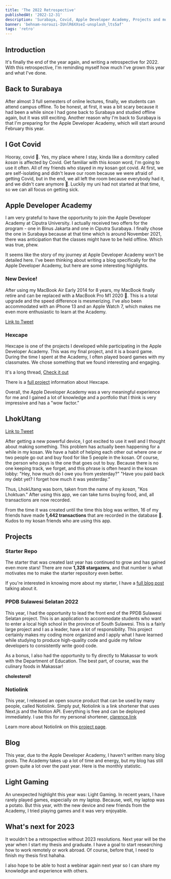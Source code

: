 ```yaml
---
title: 'The 2022 Retrospective'
publishedAt: '2022-12-31'
description: 'Surabaya, Covid, Apple Developer Academy, Projects and more'
banner: 'behnam-norouzi-IUnlR6XXseI-unsplash_lts5af'
tags: 'retro'
---
```


## Introduction

It's finally the end of the year again, and writing a retrospective for 2022. With this retrospective, I'm reminding myself how much I've grown this year and what I've done.

## Back to Surabaya

After almost 3 full semesters of online lectures, finally, we students can attend campus offline. To be honest, at first, it was a bit scary because it had been a while since I had gone back to Surabaya and studied offline again, but it was still exciting. Another reason why I'm back to Surabaya is that I'm preparing for the Apple Developer Academy, which will start around February this year.

## I Got Covid

Hooray, covid 🤣. Yes, my place where I stay, kinda like a dormitory called _kosan_ is affected by Covid. Get familiar with this _kosan_ word, I'm going to use it often. All of my friends who stayed in my kosan got covid. At first, we are self-isolating and didn't leave our room because we were afraid of getting Covid, but in the end, we all left the room because everybody had it, and we didn't care anymore 🥲. Luckily my uni had not started at that time, so we can all focus on getting sick.

## Apple Developer Academy

I am very grateful to have the opportunity to join the Apple Developer Academy at Ciputra University. I actually received two offers for the program - one in Binus Jakarta and one in Ciputra Surabaya. I finally chose the one in Surabaya because at that time which is around November 2021, there was anticipation that the classes might have to be held offline. Which was true, phew.

It seems like the story of my journey at Apple Developer Academy won't be detailed here. I've been thinking about writing a blog specifically for the Apple Developer Academy, but here are some interesting highlights.

### New Device!

After using my MacBook Air Early 2014 for 8 years, my MacBook finally retire and can be replaced with a MacBook Pro M1 2020 🥳. This is a total upgrade and the speed difference is mesmerizing. I've also been accommodated with an iPhone 13 and an Apple Watch 7, which makes me even more enthusiastic to learn at the Academy.

<TweetCard tweetId='1496421134828707842' />

[Link to Tweet](https://twitter.com/th_clarence/status/1496421134828707842)

### Hexcape

Hexcape is one of the projects I developed while participating in the Apple Developer Academy. This was my final project, and it is a board game. During the time I spent at the Academy, I often played board games with my classmates. We chose something that we found interesting and engaging.

<TweetCard tweetId='1603605602428628992' />

It's a long thread, [Check it out](https://twitter.com/th_clarence/status/1603605602428628992)

There is a [full project](https://theodorusclarence.com/projects/hexcape) information about Hexcape.

Overall, the Apple Developer Academy was a very meaningful experience for me and I gained a lot of knowledge and a portfolio that I think is very impressive and has a "wow factor.”

## LhokUtang

<TweetCard tweetId='1501076387821940736' />

[Link to Tweet](https://twitter.com/th_clarence/status/1501076387821940736)

After getting a new powerful device, I got excited to use it well and I thought about making something. This problem has actually been happening for a while in my kosan. We have a habit of helping each other out where one or two people go out and buy food for like 5 people in the kosan. Of course, the person who pays is the one that goes out to buy. Because there is no one keeping track, we forget, and this phrase is often heard in the kosan lobby: "Hey, how much do I owe you from yesterday?" "Have you paid back my debt yet? I forget how much it was yesterday.”

Thus, LhokUtang was born, taken from the name of my _kosan_, "Kos Lhoktuan." After using this app, we can take turns buying food, and, all transactions are now recorded.

From the time it was created until the time this blog was written, 16 of my friends have made **1,442 transactions** that are recorded in the database 🤯. Kudos to my kosan friends who are using this app.

## Projects

### Starter Repo

The starter that was created last year has continued to grow and has gained even more stars! There are now **1,328 stargazers**, and that number is what motivates me to make the starter repository even better.

<GithubCard repo='theodorusclarence/ts-nextjs-tailwind-starter' />

If you're interested in knowing more about my starter, I have a [full blog post](https://theodorusclarence.com/blog/one-stop-starter) talking about it.

### PPDB Sulawesi Selatan 2022

This year, I had the opportunity to lead the front end of the PPDB Sulawesi Selatan project. This is an application to accommodate students who want to enter a local high school in the province of South Sulawesi. This is a fairly large project and I as a leader, have a lot of responsibility. This project certainly makes my coding more organized and I apply what I have learned while studying to produce high-quality code and guide my fellow developers to consistently write good code.

As a bonus, I also had the opportunity to fly directly to Makassar to work with the Department of Education. The best part, of course, was the culinary foods in Makassar!

<CloudinaryImg
  mdx
  publicId='theodorusclarence/blogs/2022-retrospective/ppdb-sulsel-team_y1r7xd'
  alt='ppdb-sulsel-team'
  width={1000}
  height={750}
/>

<CloudinaryImg
  mdx
  publicId='theodorusclarence/blogs/2022-retrospective/makkasar-foods_jtdsz1'
  alt='makkasar-foods'
  width={1388}
  height={926}
/>

**cholesterol!**

### Notiolink

This year, I released an open source product that can be used by many people, called Notiolink. Simply put, Notiolink is a link shortener that uses Next.js and the Notion API. Everything is free and can be deployed immediately. I use this for my personal shortener, [clarence.link](http://clarence.link)

Learn more about Notiolink on this [project page](https://theodorusclarence.com/projects/notiolink).

## Blog

This year, due to the Apple Developer Academy, I haven't written many blog posts. The Academy takes up a lot of time and energy, but my blog has still grown quite a lot over the past year. Here is the monthly statistic.

<CloudinaryImg
  mdx
  publicId='theodorusclarence/blogs/2022-retrospective/blog-statistics-2022_k2gmvz'
  alt='blog-statistics-2022'
  width={2236}
  height={1238}
/>

## Light Gaming

An unexpected highlight this year was: Light Gaming. In recent years, I have rarely played games, especially on my laptop. Because, well, my laptop was a potato. But this year, with the new device and new friends from the Academy, I tried playing games and it was very enjoyable.

<CloudinaryImg
  mdx
  publicId='theodorusclarence/blogs/2022-retrospective/light-gaming-steam_s41mqr'
  alt='light-gaming-steam'
  width={953}
  height={434}
/>

## What's next for 2023

It wouldn't be a retrospective without 2023 resolutions. Next year will be the year when I start my thesis and graduate. I have a goal to start researching how to work remotely or work abroad. Of course, before that, I need to finish my thesis first hahaha.

I also hope to be able to host a webinar again next year so I can share my knowledge and experience with others.
